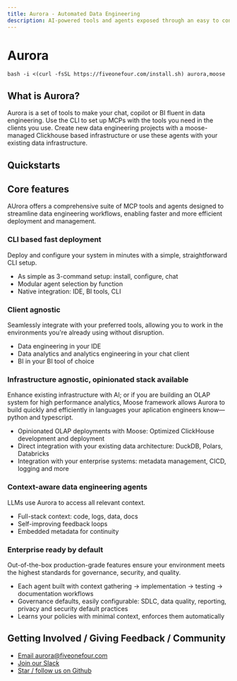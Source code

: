 ```yaml
---
title: Aurora - Automated Data Engineering
description: AI-powered tools and agents exposed through an easy to configure MCP server for data engineering and infrastructure
---
```




# Aurora

```
bash -i <(curl -fsSL https://fiveonefour.com/install.sh) aurora,moose
```

## What is Aurora?

Aurora is a set of tools to make your chat, copilot or BI fluent in data engineering. Use the CLI to set up MCPs with the tools you need in the clients you use. Create new data engineering projects with a moose-managed Clickhouse based infrastructure or use these agents with your existing data infrastructure.

## Quickstarts

<FeatureGrid>
  <FeatureCard
    href="/aurora/quickstart#quickstart-ad-hoc-analytics-with-clickhouse-playground-or-your-own-clickhouse-database"
    Icon={Icons.models}
    title="Quickstart: Chat with Clickhouse + Aurora"
    description="
    "
  />
  
  <FeatureCard
    href="/aurora/quickstart#quickstart-analytics-engineering-project-from-clickhouse-playground-or-your-own-clickhouse-database"
    Icon={Icons.ingestion}
    title="Quickstart: Analytics engineering with Clickhous + Moose + Aurora"
    description="
    "
  />
  
  <FeatureCard
    href="/aurora/quickstart#quickstart-new-complete-local-olap-project-from-template"
    Icon={Icons.streams}
    title="Quickstart: Deploy a full analytics backend from a template, develop with chat"
    description="
    "
  />

</FeatureGrid>

## Core features
AUrora offers a comprehensive suite of MCP tools and agents designed to streamline data engineering workflows, enabling faster and more efficient deployment and management.

### CLI based fast deployment
Deploy and configure your system in minutes with a simple, straightforward CLI setup.

- As simple as 3-command setup: install, configure, chat
- Modular agent selection by function
- Native integration: IDE, BI tools, CLI

### Client agnostic
Seamlessly integrate with your preferred tools, allowing you to work in the environments you're already using without disruption.

- Data engineering in your IDE
- Data analytics and analytics engineering in your chat client
- BI in your BI tool of choice

### Infrastructure agnostic, opinionated stack available
Enhance existing infrastructure with AI; or if you are building an OLAP system for high performance analytics, Moose framework allows Aurora to build quickly and efficiently in languages your aplication engineers know—python and typescript.

- Opinionated OLAP deployments with Moose: Optimized ClickHouse development and deployment
- Direct integration with your existing data architecture: DuckDB, Polars, Databricks
- Integration with your enterprise systems: metadata management, CICD, logging and more

### Context-aware data engineering agents
LLMs use Aurora to access all relevant context.

- Full-stack context: code, logs, data, docs
- Self-improving feedback loops
- Embedded metadata for continuity

### Enterprise ready by default
Out-of-the-box production-grade features ensure your environment meets the highest standards for governance, security, and quality.

- Each agent built with context gathering → implementation → testing → documentation workflows
- Governance defaults, easily configurable: SDLC, data quality, reporting, privacy and security default practices
- Learns your policies with minimal context, enforces them automatically

## Getting Involved / Giving Feedback / Community

- [Email aurora@fiveonefour.com](mailto:aurora@fiveonefour.com)
- [Join our Slack](https://join.slack.com/t/moose-community/shared_invite/zt-2fjh5n3wz-cnOmM9Xe9DYAgQrNu8xKxg)
- [Star / follow us on Github](https://github.com/514-labs/moose)
